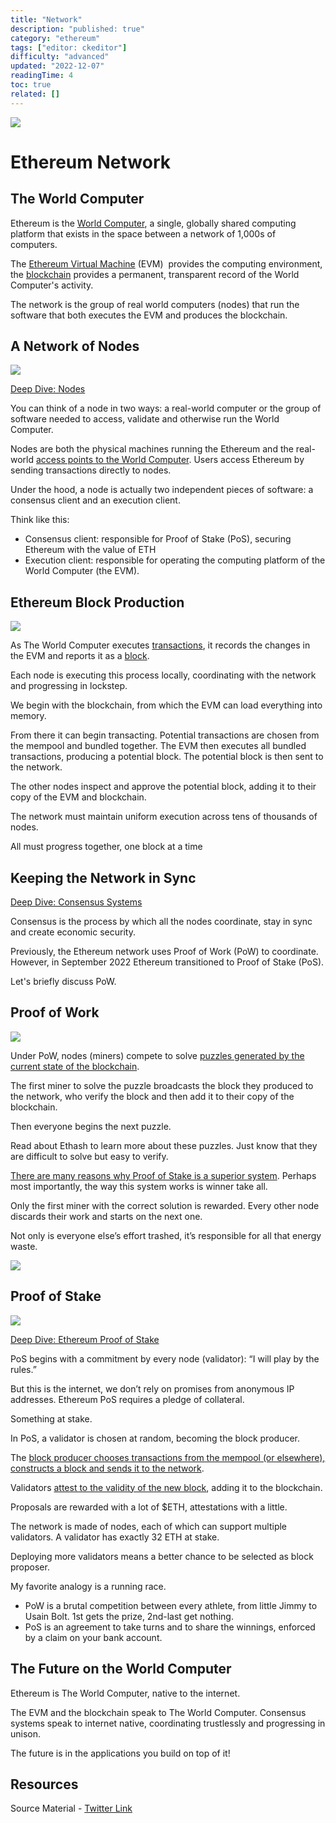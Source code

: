 ```yaml
---
title: "Network"
description: "published: true"
category: "ethereum"
tags: ["editor: ckeditor"]
difficulty: "advanced"
updated: "2022-12-07"
readingTime: 4
toc: true
related: []
---
```


![](/images/network-banner.png)

# Ethereum Network

## The World Computer

Ethereum is the [World Computer](https://inevitableeth.com/home/ethereum/world-computer), a single, globally shared computing platform that exists in the space between a network of 1,000s of computers. 

The [Ethereum Virtual Machine](https://inevitableeth.com/home/ethereum/evm) (EVM)  provides the computing environment, the [blockchain](/ethereum/blockchain) provides a permanent, transparent record of the World Computer's activity. 

The network is the group of real world computers (nodes) that run the software that both executes the EVM and produces the blockchain.

## A Network of Nodes

![](/images/node-banner.jpeg)

[Deep Dive: Nodes](https://inevitableeth.com/home/ethereum/node)

You can think of a node in two ways: a real-world computer or the group of software needed to access, validate and otherwise run the World Computer. 

Nodes are both the physical machines running the Ethereum and the real-world [access points to the World Computer](/ethereum/accessing-ethereum). Users access Ethereum by sending transactions directly to nodes.

Under the hood, a node is actually two independent pieces of software: a consensus client and an execution client.

Think like this:

*   Consensus client: responsible for Proof of Stake (PoS), securing Ethereum with the value of ETH
*   Execution client: responsible for operating the computing platform of the World Computer (the EVM). 

## Ethereum Block Production

![](/images/network-1.png)

As The World Computer executes [transactions](/ethereum/transaction), it records the changes in the EVM and reports it as a [block](/ethereum/block). 

Each node is executing this process locally, coordinating with the network and progressing in lockstep. 

We begin with the blockchain, from which the EVM can load everything into memory. 

From there it can begin transacting. Potential transactions are chosen from the mempool and bundled together. The EVM then executes all bundled transactions, producing a potential block. The potential block is then sent to the network. 

The other nodes inspect and approve the potential block, adding it to their copy of the EVM and blockchain. 

The network must maintain uniform execution across tens of thousands of nodes. 

All must progress together, one block at a time

## Keeping the Network in Sync

[Deep Dive: Consensus Systems](/ethereum/consensus)

Consensus is the process by which all the nodes coordinate, stay in sync and create economic security.

Previously, the Ethereum network uses Proof of Work (PoW) to coordinate. However, in September 2022 Ethereum transitioned to Proof of Stake (PoS).

Let's briefly discuss PoW.

## Proof of Work

![](/images/network-2.png)

Under PoW, nodes (miners) compete to solve [puzzles generated by the current state of the blockchain](https://ethereum.org/en/developers/docs/consensus-mechanisms/pow/mining-algorithms/ethash/).

The first miner to solve the puzzle broadcasts the block they produced to the network, who verify the block and then add it to their copy of the blockchain.

Then everyone begins the next puzzle.

Read about Ethash to learn more about these puzzles. Just know that they are difficult to solve but easy to verify. 

[There are many reasons why Proof of Stake is a superior system](/ethereum/PoW-vs-PoS). Perhaps most importantly, the way this system works is winner take all. 

Only the first miner with the correct solution is rewarded. Every other node discards their work and starts on the next one. 

Not only is everyone else’s effort trashed, it’s responsible for all that energy waste.

![](/images/network-3.jpeg)

## Proof of Stake

![](/images/network-4.png)

[Deep Dive: Ethereum Proof of Stake](/ethereum/pos)

PoS begins with a commitment by every node (validator): “I will play by the rules.” 

But this is the internet, we don’t rely on promises from anonymous IP addresses. Ethereum PoS requires a pledge of collateral. 

Something at stake.

In PoS, a validator is chosen at random, becoming the block producer.

The [block producer chooses transactions from the mempool (or elsewhere), constructs a block and sends it to the network](/ethereum/block-proposal). 

Validators [attest to the validity of the new block](/ethereum/attestation), adding it to the blockchain.

Proposals are rewarded with a lot of $ETH, attestations with a little.

The network is made of nodes, each of which can support multiple validators. A validator has exactly 32 ETH at stake.

Deploying more validators means a better chance to be selected as block proposer.

My favorite analogy is a running race.

*   PoW is a brutal competition between every athlete, from little Jimmy to Usain Bolt. 1st gets the prize, 2nd-last get nothing.
*   PoS is an agreement to take turns and to share the winnings, enforced by a claim on your bank account.

## The Future on the World Computer

Ethereum is The World Computer, native to the internet. 

The EVM and the blockchain speak to The World Computer. Consensus systems speak to internet native, coordinating trustlessly and progressing in unison. 

The future is in the applications you build on top of it!

## Resources

Source Material - [Twitter Link](https://twitter.com/logarithmicrex/status/1554500348231880704)

